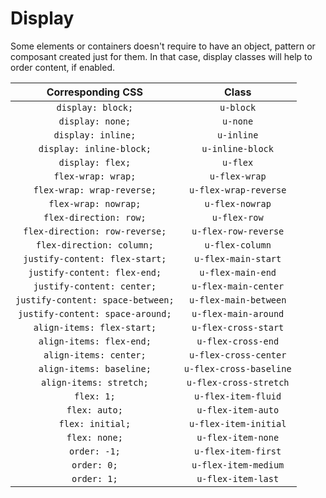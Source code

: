 <Meta title="Utilities/Display" />

# Display

Some elements or containers doesn't require to have an object, pattern or composant created just for them. In that case, display classes will help to order content, if enabled.

| Corresponding CSS                 | Class                   |
|:---------------------------------:|:-----------------------:|
| `display: block;`                 | `u-block`               |
| `display: none;`                  | `u-none`                |
| `display: inline;`                | `u-inline`              |
| `display: inline-block;`          | `u-inline-block`        |
| `display: flex;`                  | `u-flex`                |
| `flex-wrap: wrap;`                | `u-flex-wrap`           |
| `flex-wrap: wrap-reverse;`        | `u-flex-wrap-reverse`   |
| `flex-wrap: nowrap;`              | `u-flex-nowrap`         |
| `flex-direction: row;`            | `u-flex-row`            |
| `flex-direction: row-reverse;`    | `u-flex-row-reverse`    |
| `flex-direction: column;`         | `u-flex-column`         |
| `justify-content: flex-start;`    | `u-flex-main-start`     |
| `justify-content: flex-end;`      | `u-flex-main-end`       |
| `justify-content: center;`        | `u-flex-main-center`    |
| `justify-content: space-between;` | `u-flex-main-between`   |
| `justify-content: space-around;`  | `u-flex-main-around`    |
| `align-items: flex-start;`        | `u-flex-cross-start`    |
| `align-items: flex-end;`          | `u-flex-cross-end`      |
| `align-items: center;`            | `u-flex-cross-center`   |
| `align-items: baseline;`          | `u-flex-cross-baseline` |
| `align-items: stretch;`           | `u-flex-cross-stretch`  |
| `flex: 1;`                        | `u-flex-item-fluid`     |
| `flex: auto;`                     | `u-flex-item-auto`      |
| `flex: initial;`                  | `u-flex-item-initial`   |
| `flex: none;`                     | `u-flex-item-none`      |
| `order: -1;`                      | `u-flex-item-first`     |
| `order: 0;`                       | `u-flex-item-medium`    |
| `order: 1;`                       | `u-flex-item-last`      |

